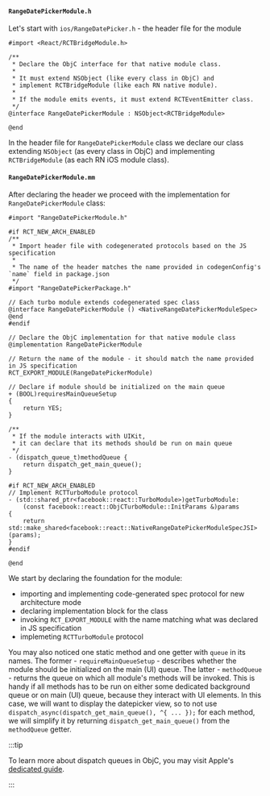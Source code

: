 #### `RangeDatePickerModule.h`

Let's start with `ios/RangeDatePicker.h` - the header file for the module

```objc title="ios/RangeDatePicker.h"
#import <React/RCTBridgeModule.h>

/**
 * Declare the ObjC interface for that native module class.
 * 
 * It must extend NSObject (like every class in ObjC) and
 * implement RCTBridgeModule (like each RN native module).
 * 
 * If the module emits events, it must extend RCTEventEmitter class.
 */
@interface RangeDatePickerModule : NSObject<RCTBridgeModule>

@end
```

In the header file for `RangeDatePickerModule` class we declare our class extending `NSObject` (as every class in ObjC) and implementing `RCTBridgeModule` (as each RN iOS module class).

#### `RangeDatePickerModule.mm`

After declaring the header we proceed with the implementation for `RangeDatePickerModule` class:

```objc title="ios/RangeDatePickerModule.mm"
#import "RangeDatePickerModule.h"

#if RCT_NEW_ARCH_ENABLED
/**
 * Import header file with codegenerated protocols based on the JS specification
 *
 * The name of the header matches the name provided in codegenConfig's `name` field in package.json
 */
#import "RangeDatePickerPackage.h"

// Each turbo module extends codegenerated spec class
@interface RangeDatePickerModule () <NativeRangeDatePickerModuleSpec>
@end
#endif

// Declare the ObjC implementation for that native module class
@implementation RangeDatePickerModule

// Return the name of the module - it should match the name provided in JS specification
RCT_EXPORT_MODULE(RangeDatePickerModule)

// Declare if module should be initialized on the main queue
+ (BOOL)requiresMainQueueSetup
{
    return YES;
}

/**
 * If the module interacts with UIKit,
 * it can declare that its methods should be run on main queue
 */
- (dispatch_queue_t)methodQueue {
    return dispatch_get_main_queue();
}

#if RCT_NEW_ARCH_ENABLED
// Implement RCTTurboModule protocol
- (std::shared_ptr<facebook::react::TurboModule>)getTurboModule:
    (const facebook::react::ObjCTurboModule::InitParams &)params
{
    return std::make_shared<facebook::react::NativeRangeDatePickerModuleSpecJSI>(params);
}
#endif

@end
```

We start by declaring the foundation for the module:

- importing and implementing code-generated spec protocol for new architecture mode
- declaring implementation block for the class
- invoking `RCT_EXPORT_MODULE` with the name matching what was declared in JS specification
- implemeting `RCTTurboModule` protocol

You may also noticed one static method and one getter with `queue` in its names.
The former - `requireMainQueueSetup` - describes whether the module should be initialized on the main (UI) queue.
The latter - `methodQueue` - returns the queue on which all module's methods will be invoked.
This is handy if all methods has to be run on either some dedicated background queue or on main (UI) queue, because they interact with UI elements.
In this case, we will want to display the datepicker view, so to not use `dispatch_async(dispatch_get_main_queue(), ^{ ... });` for each method, we will simplify it by returning `dispatch_get_main_queue()` from the `methodQueue` getter.

:::tip

To learn more about dispatch queues in ObjC, you may visit Apple's [dedicated guide](https://developer.apple.com/library/archive/documentation/General/Conceptual/ConcurrencyProgrammingGuide/OperationQueues/OperationQueues.html).

:::
